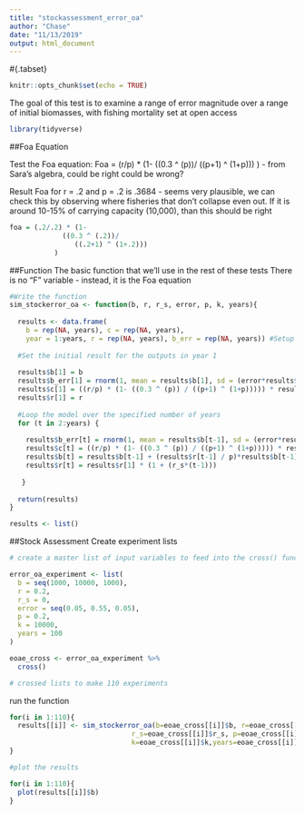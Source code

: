 ```yaml
---
title: "stockassessment_error_oa"
author: "Chase"
date: "11/13/2019"
output: html_document
---
```

#{.tabset}
```r
knitr::opts_chunk$set(echo = TRUE)
```

The goal of this test is to examine a range of error magnitude over a range of initial biomasses, with fishing mortality set at open access


```r
library(tidyverse)
```


##Foa Equation

Test the Foa equation:
Foa = (r/p) * (1-
             ((0.3 ^ (p))/
                ((p+1) ^ (1+p)))
           ) - from Sara's algebra, could be right could be wrong?
           
Result Foa for r = .2 and p = .2 is .3684 - seems very plausible, we can check this by observing where fisheries that don't collapse even out. If it is around 10-15% of carrying capacity (10,000), than this should be right
```r

foa = (.2/.2) * (1-
             ((0.3 ^ (.2))/
                ((.2+1) ^ (1+.2)))
           )

```

##Function
The basic function that we'll use in the rest of these tests
There is no "F" variable - instead, it is the Foa equation
```r
#Write the function
sim_stockerror_oa <- function(b, r, r_s, error, p, k, years){
  
  results <- data.frame(
    b = rep(NA, years), c = rep(NA, years), 
    year = 1:years, r = rep(NA, years), b_err = rep(NA, years)) #Setup the results dataframe 
  
  #Set the initial result for the outputs in year 1
   
  results$b[1] = b
  results$b_err[1] = rnorm(1, mean = results$b[1], sd = (error*results$b[1])) #simulate error in assessment
  results$c[1] = ((r/p) * (1- ((0.3 ^ (p)) / ((p+1) ^ (1+p))))) * results$b_err[1] #using f=Foa and b=estimate from initial stock assessment
  results$r[1] = r
  
  #Loop the model over the specified number of years
  for (t in 2:years) {
    
    results$b_err[t] = rnorm(1, mean = results$b[t-1], sd = (error*results$b[t-1]))
    results$c[t] = ((r/p) * (1- ((0.3 ^ (p)) / ((p+1) ^ (1+p))))) * results$b_err[t]
    results$b[t] = results$b[t-1] + (results$r[t-1] / p)*results$b[t-1]*(1 - ((results$b[t-1]/k) ^ p)) - results$c[t]
    results$r[t] = results$r[1] * (1 + (r_s*(t-1))) 
    
   } 
  
  return(results)
}

results <- list()
```

##Stock Assessment
Create experiment lists
```r
# create a master list of input variables to feed into the cross() function

error_oa_experiment <- list(
  b = seq(1000, 10000, 1000),
  r = 0.2,
  r_s = 0,
  error = seq(0.05, 0.55, 0.05),
  p = 0.2,
  k = 10000,
  years = 100
)

eoae_cross <- error_oa_experiment %>% 
  cross()

# crossed lists to make 110 experiments
```

run the function
```r

for(i in 1:110){
  results[[i]] <- sim_stockerror_oa(b=eoae_cross[[i]]$b, r=eoae_cross[[i]]$r,
                              r_s=eoae_cross[[i]]$r_s, p=eoae_cross[[i]]$p, 
                              k=eoae_cross[[i]]$k,years=eoae_cross[[i]]$years, error = eoae_cross[[i]]$error)
}

#plot the results

for(i in 1:110){
  plot(results[[i]]$b)
}
```